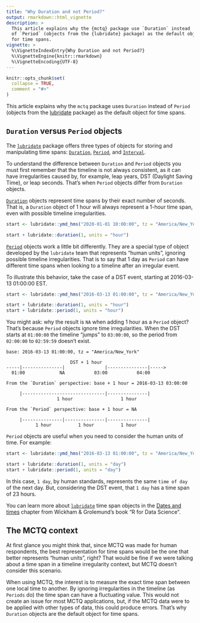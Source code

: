 ```yaml
---
title: "Why Duration and not Period?"
output: rmarkdown::html_vignette
description: >
  This article explains why the {mctq} package use `Duration` instead
  of `Period` (objects from the {lubridate} package) as the default object
  for time spans.
vignette: >
  %\VignetteIndexEntry{Why Duration and not Period?}
  %\VignetteEngine{knitr::rmarkdown}
  %\VignetteEncoding{UTF-8}
---
```


```r
knitr::opts_chunk$set(
  collapse = TRUE,
  comment = "#>"
)
```

This article explains why the `mctq` package uses `Duration` instead of `Period` (objects from the [lubridate](https://lubridate.tidyverse.org/) package) as the default object for time spans.

## `Duration` versus `Period` objects

The [`lubridate`](https://lubridate.tidyverse.org/) package offers three types of objects for storing and manipulating time spans: [`Duration`](https://lubridate.tidyverse.org/reference/duration.html), [`Period`](https://lubridate.tidyverse.org/reference/period.html), and [`Interval`](https://lubridate.tidyverse.org/reference/interval.html).

To understand the difference between `Duration` and `Period` objects you must first remember that the timeline is not always consistent, as it can have irregularities caused by, for example, leap years, DST (Daylight Saving Time), or leap seconds. That's when `Period` objects differ from `Duration` objects.

[`Duration`](https://lubridate.tidyverse.org/reference/duration.html) objects represent time spans by their exact number of seconds. That is, a `Duration` object of 1 hour will always represent a 1-hour time span, even with possible timeline irregularities.

```r
start <- lubridate::ymd_hms("2020-01-01 10:00:00", tz = "America/New_York")

start + lubridate::duration(1, units = "hour")

```

[`Period`](https://lubridate.tidyverse.org/reference/period.html) objects work a little bit differently. They are a special type of object developed by the `lubridate` team that represents "human units", ignoring possible timeline irregularities. That is to say that 1 day as `Period` can have different time spans when looking to a timeline after an irregular event.

To illustrate this behavior, take the case of a DST event, starting at 2016-03-13 01:00:00 EST.


```r
start <- lubridate::ymd_hms("2016-03-13 01:00:00", tz = "America/New_York")

start + lubridate::duration(1, units = "hour")
start + lubridate::period(1, units = "hour")
```

You might ask: why the result is `NA` when adding 1 hour as a `Period` object? That's because `Period` objects ignore time irregularities. When the DST starts at `01:00:00` the timeline "jumps" to `03:00:00`, so the period from `02:00:00` to `02:59:59` doesn't exist.

```
base: 2016-03-13 01:00:00, tz = "America/New_York" 

                        DST + 1 hour
-----|---------------|               |---------------|----->
  01:00             NA           03:00           04:00

From the `Duration` perspective: base + 1 hour = 2016-03-13 03:00:00

     |-------------------------------|---------------|
                   1 hour                  1 hour

From the `Period` perspective: base + 1 hour = NA

     |---------------|---------------|---------------|
           1 hour          1 hour          1 hour
```

`Period` objects are useful when you need to consider the human units of time. For example:

```r
start <- lubridate::ymd_hms("2016-03-13 01:00:00", tz = "America/New_York")

start + lubridate::duration(1, units = "day")
start + lubridate::period(1, units = "day")
```

In this case, `1 day`, by human standards, represents the same `time of day` of the next day. But, considering the DST event, that `1 day` has a time span of 23 hours.

You can learn more about [`lubridate`](https://lubridate.tidyverse.org/) time span objects in the [Dates and times](https://r4ds.had.co.nz/dates-and-times.html#time-spans) chapter from Wickham & Grolemund's book "R for Data Science".

## The MCTQ context

At first glance you might think that, since MCTQ was made for human respondents, the best representation for time spans would be the one that better represents "human units", right? That would be fine if we were talking about a time span in a timeline irregularity context, but MCTQ doesn’t consider this scenario.

When using MCTQ, the interest is to measure the exact time span between one local time to another. By ignoring irregularities in the timeline (as `Periods` do) the time span can have a fluctuating value. This would not create an issue for most MCTQ applications, but, if the MCTQ data were to be applied with other types of data, this could produce errors. That's why `Duration` objects are the default object for time spans.
